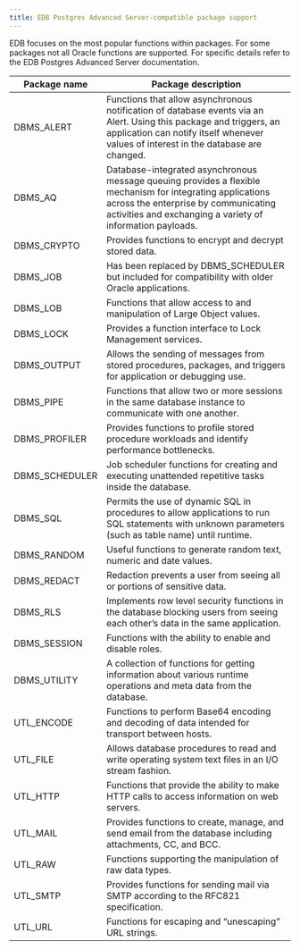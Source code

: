 ```yaml
---
title: EDB Postgres Advanced Server-compatible package support
---
```


EDB focuses on the most popular functions within packages. For some packages not all Oracle functions are supported. For specific details refer to the EDB Postgres Advanced Server documentation.

| Package name   | Package description |
|----------------|---------------------|
| DBMS_ALERT     | Functions that allow asynchronous notification of database events via an Alert. Using this package and triggers, an application can notify itself whenever values of interest in the database are changed. |
| DBMS_AQ        | Database-integrated asynchronous message queuing provides a flexible mechanism for integrating applications across the enterprise by communicating activities and exchanging a variety of information payloads. |
| DBMS_CRYPTO    | Provides functions to encrypt and decrypt stored data. |
| DBMS_JOB       | Has been replaced by DBMS_SCHEDULER but included for compatibility with older Oracle applications. |
| DBMS_LOB       | Functions that allow access to and manipulation of Large Object values. |
| DBMS_LOCK      | Provides a function interface to Lock Management services. |
| DBMS_OUTPUT    | Allows the sending of messages from stored procedures, packages, and triggers for application or debugging use. |
| DBMS_PIPE      | Functions that allow two or more sessions in the same database instance to communicate with one another. |
| DBMS_PROFILER  | Provides functions to profile stored procedure workloads and identify performance bottlenecks. |
| DBMS_SCHEDULER | Job scheduler functions for creating and executing unattended repetitive tasks inside the database. |
| DBMS_SQL       | Permits the use of dynamic SQL in procedures to allow applications to run SQL statements with unknown parameters (such as table name) until runtime. |
| DBMS_RANDOM    | Useful functions to generate random text, numeric and date values. | 
| DBMS_REDACT    | Redaction prevents a user from seeing all or portions of sensitive data. | 
| DBMS_RLS       | Implements row level security functions in the database blocking users from seeing each other’s data in the same application.| 
| DBMS_SESSION   | Functions with the ability to enable and disable roles. |
| DBMS_UTILITY   | A collection of functions for getting information about various runtime operations and meta data from the database. |
| UTL_ENCODE     | Functions to perform Base64 encoding and decoding of data intended for transport between hosts. |
| UTL_FILE       | Allows database procedures to read and write operating system text files in an I/O stream fashion. |
| UTL_HTTP       | Functions that provide the ability to make HTTP calls to access information on web servers. |
| UTL_MAIL       | Provides functions to create, manage, and send email from the database including attachments, CC, and BCC. |
| UTL_RAW        | Functions supporting the manipulation of raw data types. | 
|UTL_SMTP        | Provides functions for sending mail via SMTP according to the RFC821 specification. |
| UTL_URL        | Functions for escaping and “unescaping” URL strings. |
